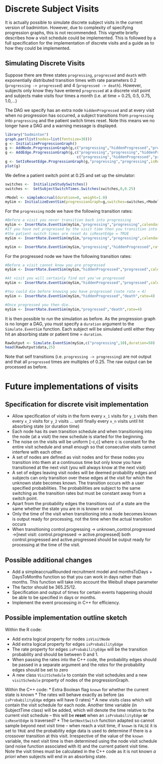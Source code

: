 <!--
%\VignetteEngine{knitr::knitr}
%\VignetteIndexEntry{Visits vignette}
-->


Discrete Subject Visits
===================================================

It is actually possible to simulate discrete subject visits in the current version of badminton. However, due to complexity of specifying progression graphs, this is not recommended. This vignette briefly describes how a visit schedule could be implemented. This is followed by a full specification for the implementation of discrete visits and a guide as to how they could be implemented.

Simulating Discrete Visits 
---------------------------------------------------

Suppose there are three states ```progressing```, ```progressed``` and ```death``` with exponentially distributed transition times with rate parameters 0.2 (```progressing -> progressed```) and 4 (```progressed -> death```). However, subjects only know they have entered ```progressed``` at a discrete visit point and subjects make visits four times a month (i.e. at time = 0.25, 0.5, 0.75, 1.0,...)

The DAG we specify has an extra node ```hiddenProgressed``` and at every visit when no progression has occurred, a subject transitions from ```progressing``` into ```progressing``` and the patient switch times reset. Note this means we no longer have a DAG and a warning message is displayed.

```r
library("badminton")
graph.par(list(nodes=list(fontsize=30)))
g <- InitializeProgressionGraph()
g <- AddNode.ProgressionGraph(g,c("progressing","hiddenProgressed","progressed","death"))
g <- AddEdge.ProgressionGraph(g,c("progressing","progressing","hiddenProgressed","progressed","hiddenProgressed"),
                                 c("progressing","hiddenProgressed","progressed","death","death"))
g <- SetIsResetEdge.ProgressionGraph(g,"progressing","progressing",isResetEdge=TRUE)
plot(g)
```

We define a patient switch point at 0.25 and set up the simulator:
```r
switches <-  InitializeStudySwitches()
switches <-  SetSubjectSwitchTimes.Switches(switches,0,0.25)

rModel <- simpleAccrual(duration=0, weight=1.0) 
mySim <- InitializeEventSim(progressionGraph=g,switches=switches,rModel)

```

For the ```progressing``` node we have the following transition rates:
```r
#Before a visit you never transition back into progressing
mySim <- InsertRate.EventSim(mySim,"progressing","progressing",calendarStartTime=0,patientStartTime=0,rate=0)
#If you have not progressed by the visit time then you transition into progressing and
#the patient switch times are reset As isResetEdge = TRUE
mySim <- InsertRate.EventSim(mySim,"progressing","progressing",calendarStartTime=0,patientStartTime=0.25,rate=Inf)

mySim <- InsertRate.EventSim(mySim,"progressing","hiddenProgressed",rate=0.2)

```

For the progressed node we have the following transition rates:
```r
#Before a visit cannot know you are progressed
mySim <- InsertRate.EventSim(mySim,"hiddenProgressed","progressed",calendarStartTime=0,patientStartTime=0,rate=0)

#At visit you will certainly find out you've progressed
mySim <- InsertRate.EventSim(mySim,"hiddenProgressed","progressed",calendarStartTime=0,patientStartTime=0.25,rate=Inf)

#You could die before knowing you have progressed (note rate = 4)
mySim <- InsertRate.EventSim(mySim,"hiddenProgressed","death",rate=4)

#Once progressed you then die...
mySim <- InsertRate.EventSim(mySim,"progressed","death",rate=4)

```

It is then possible to run the simulation as before. As the progression graph is no longer a DAG, you must specify a ```duration``` argument to the ```Simulate.EventSim``` function. Each subject will be simulated until either they hit an absorbing state or patient time = ```duration```. 
```r
RawOutput <- Simulate.EventSim(mySim,c("progressing",10),duration=50)
head(RawOutput$data,25)
```

Note that self transitions (i.e. ```progressing -> progressing```) are not output and that all ```progressed``` times are multiples of 0.25. The raw output can be processed as before.  

Future implementations of visits
====================================================

Specification for discrete visit implementation
----------------------------------------------------
*  Allow specification of visits in the form every ```x_1``` visits for ```y_1``` visits then every ```x_2``` visits for ```y_2``` visits ... until finally every ```x_n``` visits until hit absorbing state (or duration time)
*  Each node has its own transition schedule and when transitioning into the node (at a visit) the new schedule is started for the beginning. 
*  The noise on the visits will be uniform [-c,c] where c is constant for the entire visit schedule and small enough so that consecutive visits cannot interfere with each other.
*	A set of nodes are defined as visit nodes and for these nodes you transition into them at a continuous time but only know you have transitioned at the next visit (you will always know at the next visit)
*	A set of edges leaving visit nodes will be deemed probability edges and subjects can only transition over these edges at the visit for which the unknown state becomes known. The transition occurs with a user specified probabilities. The probabilities are subject to the same switching as the transition rates but must be constant away from a switch point.   
*	Apart from the probability edges the transitions out of a state are the same whether the state you are in is known or not
*	Only the time of the visit when transitioning into a node becomes known is output ready for processing, not the time when the actual transition occurs
*	When transitioning control.progressing -> unknown_control.progressed ->[next visit: control.progressed -> active.progressed] both control.progressed and active.progressed should be output ready for processing at the time of the visit. 

Possible additional changes
---------------------------------------------------

*	Add a simpleaccrualRounded recruitment model and monthsToDays + DaysToMonths function so that you can work in days rather than months. This function will take into account the Weibull shape parameter 
*   The factor should be 365.25/12. 
*	Specification and output of times for certain events happening should be able to be specified in days or months.
* Implement the event processing in C++ for efficiency.

Possible implementation outline sketch
---------------------------------------------------

Within the R code:

* Add extra logical property for nodes ```isVisitNode``` 
* Add extra logical property for edges ```isProbabilityEdge```
* The rate property for edges ```isProbabilityEdge``` will be the transition probability and should be between 0 and 1.
* When passing the rates into the C++ code, the probability edges should be passed in a separate argument and the _rates_ for the probability edges should be set to zero
* A new class ```VisitSchedule``` to contain the visit schedules and a new ```visitSchedule``` property of nodes of the progressionGraph.

Within the C++ code:
* Extra Boolean flag ```known``` for whether the current state is known
* The rates will behave exactly as before (as ```isProbabilityEdge``` edges will have 0 rates)
* A new visits class which will contain the visit schedule for each node. Another time variable (in SubjectTime class) will be added, which will denote the time relative to the current visit schedule -- this will be __reset__ when an ```isProbabilityEdge``` __or__ ```isResetEdge``` is traversed?
* The ```GetNextSwitch``` function adapted so cannot sample beyond next visit time -- when reach a visit time, if ```known``` is ```FALSE``` it is set to ```TRUE``` and the probability edge data is used to determine if there is a crossover transition at this visit. Irrespective of the value of the ```known``` variable, the next visit time is then determined using the node visit schedule (and noise function associated with it) and the current patient visit time. Note the visit times must be calculated in the C++ code as it is not known _a priori_ when subjects will end in an absorbing state.  

